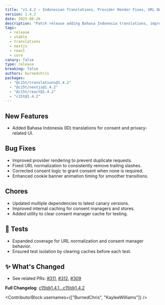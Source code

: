 ```yaml
---
title: "v1.4.2 — Indonesian Translations, Provider Render Fixes, URL Normalization"
version: 1.4.2
date: 2025-06-26
description: "Patch release adding Bahasa Indonesia translations, improving provider rendering to prevent duplicate requests, normalizing URLs to remove trailing slashes, correcting consent logic, and refining banner animations. Includes dependency updates, caching improvements, and expanded tests."
tags:
  - release
  - stable
  - translations
  - nextjs
  - react
  - core
canary: false
type: release
breaking: false
authors: burnedchris
packages:
  - "@c15t/translations@1.4.2"
  - "@c15t/nextjs@1.4.2"
  - "@c15t/react@1.4.2"
  - "c15t@1.4.2"
---
```


## New Features

- Added Bahasa Indonesia (ID) translations for consent and privacy-related UI.

## Bug Fixes

- Improved provider rendering to prevent duplicate requests.
- Fixed URL normalization to consistently remove trailing slashes.
- Corrected consent logic to grant consent when none is required.
- Enhanced cookie banner animation timing for smoother transitions.

## Chores

- Updated multiple dependencies to latest canary versions.
- Improved internal caching for consent managers and stores.
- Added utility to clear consent manager cache for testing.

## 🧪 Tests

- Expanded coverage for URL normalization and consent manager behavior.
- Ensured test isolation by clearing caches before each test.

## ✨ What's Changed

- See related PRs: [#311](https://github.com/c15t/c15t/pull/311), [#312](https://github.com/c15t/c15t/pull/312), [#309](https://github.com/c15t/c15t/pull/309)

**Full Changelog**: [c15t@1.4.1...c15t@1.4.2](https://github.com/c15t/c15t/compare/c15t@1.4.1...c15t@1.4.2)

<ContributorBlock usernames={["BurnedChris", "KayleeWilliams"]} />



